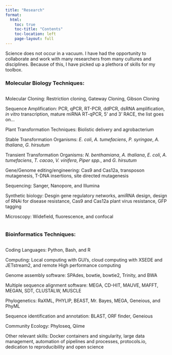 ```yaml
---
title: "Research"
format:
  html:
    toc: true
    toc-title: "Contents"
    toc-location: left
    page-layout: full
---
```


Science does not occur in a vacuum. I have had the opportunity to collaborate and work with many researchers from many cultures and disciplines. Because of this, I have picked up a plethora of skills for my toolbox.

### Molecular Biology Techniques:

::: columns
::: {.column width="60%"}
Molecular Cloning: Restriction cloning, Gateway Cloning, Gibson Cloning

Sequence Amplification: PCR, qPCR, RT-PCR, ddPCR, dsRNA amplification, *in vitro* transcription, mature miRNA RT-qPCR, 5' and 3' RACE, the list goes on...

Plant Transformation Techniques: Biolistic delivery and agrobacterium

Stable Transformation Organisms: *E. coli*, *A. tumefaciens*, *P. syringae*, *A. thaliana*, *G. hirsutum*

Transient Transformation Organisms: *N. benthamiana*, *A. thaliana*, *E. coli*, *A. tumefaciens*, *T. cacao*, *V. vinifera*, *Piper spp.*, and *G. hirsutum*

Gene/Genome editing/engineering: Cas9 and Cas12a, transposon mutagenesis, T-DNA insertions, site directed mutagenesis

Sequencing: Sanger, Nanopore, and Illumina

Synthetic biology: Desgin gene regulatory networks, amiRNA design, design of RNAi for disease resistance, Cas9 and Cas12a plant virus resistance, GFP tagging

Microscopy: Widefield, fluorescence, and confocal
:::
:::

### Bioinformatics Techniques:

::: columns
::: {.column width="60%"}
Coding Languages: Python, Bash, and R

Computing: Local computing with GUI's, cloud computing with XSEDE and JETstream2, and remote High performance computing

Genome assembly software: SPAdes, bowtie, bowtie2, Trinity, and BWA

Multiple sequence alignment software: MEGA, CD-HIT, MAUVE, MAFFT, MEGAN, SDT, CLUSTALW, MUSCLE

Phylogenetics: RaXML, PHYLIP, BEAST, Mr. Bayes, MEGA, Geneious, and PhyML

Sequence identification and annotation: BLAST, ORF finder, Geneious

Community Ecology: Phyloseq, Qiime

Other relevant skills: Docker containers and singularity, large data management, automation of pipelines and processes, protocols.io, dedication to reproducibility and open science
:::
:::
